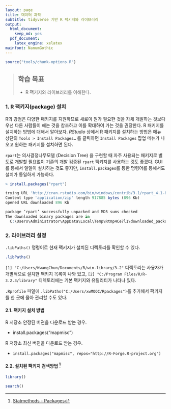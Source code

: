 ```yaml
---
layout: page
title: 데이터 과학
subtitle: tidyverse 기반 R 팩키지와 라이브러리
output:
  html_document: 
    keep_md: yes
  pdf_document:
    latex_engine: xelatex
mainfont: NanumGothic
---
```



``` r
source("tools/chunk-options.R")
```

> ## 학습 목표 {.objectives}
>
> * R 팩키지와 라이브러리를 이해한다.


### 1. R 팩키지(package) 설치

R의 강점은 다양한 패키지를 지원하므로 새로이 뭔가 필요한 것을 자체 개발하는 것보다 우선 다른 사람들이 해논 것을 참조하고 
이를 확대하여 가는 것을 권장한다. R 패키지를 설치하는 방법에 대해서 알아보자. 
*RStudio* 상에서 R 패키지를 설치하는 방법은 메뉴 상단의 `Tools > Install Packages…` 를 클릭하면 
`Install Packages` 팝업 메뉴가 나오고 원하는 패키지를 설치하면 된다.

`rpart`는 의사결정나무모델 (Decision Tree) 을 구현할 때 자주 사용되는 패키지로 별도로 개발할 필요없이 
기존의 개발 검증된 `rpart` 팩키지를 사용하는 것도 좋겠다. 
GUI를 통해서 일일이 설치하는 것도 좋지만, `install.packages`를 통한 명령어를 통해서도 설치가 동일하게 가능하다.

``` r
> install.packages("rpart")

trying URL 'http://cran.rstudio.com/bin/windows/contrib/3.1/rpart_4.1-8.zip'
Content type 'application/zip' length 917885 bytes (896 Kb)
opened URL downloaded 896 Kb

package ‘rpart’ successfully unpacked and MD5 sums checked
The downloaded binary packages are in
  C:\Users\Administrator\AppData\Local\Temp\Rtmp4Ce7l1\downloaded_packages
```


### 2. 라이브러리 설정  

`.libPaths()` 명령어로 현재 팩키지가 설치된 디렉토리를 확인할 수 있다.

``` r
.libPaths()
```

`[1] "C:/Users/KwangChun/Documents/R/win-library/3.2"` 디렉토리는 
사용자가 개별적으로 설치한 팩키지 목록이 나와 있고,
`[2] "C:/Program Files/R/R-3.2.3/library"` 디렉토리에는 
기본 팩키지와 유틸리티가 나타나 있다.


`.Rprofile` 파일에 `.libPaths("C:/Users/xwMOOC/Rpackages")`를 추가해서 팩키지를 한 곳에 몰아 관리할 수도 있다. 


#### 2.1. 팩키지 설치 방법

R 저장소 안정된 버젼을 다운로드 받는 경우.

- install.packages("mapmisc")

R 저장소 최신 버젼을 다운로드 받는 경우.

- `install.packages("mapmisc", repos="http://R-Forge.R-project.org")`

#### 2.2. 설치된 팩키지 검색방법 [^statmethods-packages]


``` r
library()
```

``` r
search()
```

[^statmethods-packages]: [Statmethods - Packages](http://www.statmethods.net/interface/packages.html)

